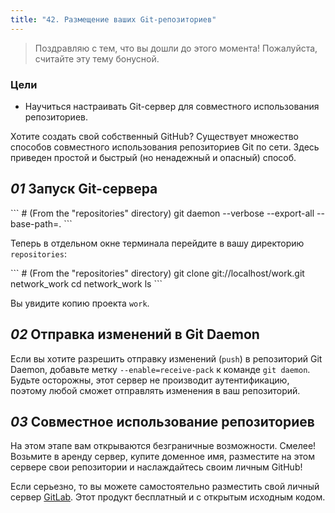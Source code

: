 ```yaml
---
title: "42. Размещение ваших Git-репозиториев"
---
```


> Поздравляю с тем, что вы дошли до этого момента! Пожалуйста, считайте эту тему бонусной.

### Цели

- Научиться настраивать Git-сервер для совместного использования репозиториев.

Хотите создать свой собственный GitHub? Существует множество способов совместного использования репозиториев Git по сети. Здесь приведен простой и быстрый (но ненадежный и опасный) способ.

## _01_ Запуск Git-сервера

<Run>
```
# (From the "repositories" directory)
git daemon --verbose --export-all --base-path=.
```
</Run>

Теперь в отдельном окне терминала перейдите в вашу директорию `repositories`:

<Run>
```
# (From the "repositories" directory)
git clone git://localhost/work.git network_work
cd network_work
ls
```
</Run>

Вы увидите копию проекта `work`.

## _02_ Отправка изменений в Git Daemon

Если вы хотите разрешить отправку изменений (`push`) в репозиторий Git Daemon, добавьте метку `--enable=receive-pack`  к команде `git daemon`. Будьте осторожны, этот сервер не производит аутентификацию, поэтому любой сможет отправлять изменения в ваш репозиторий.

## _03_ Совместное использование репозиториев

На этом этапе вам открываются безграничные возможности. Смелее! Возьмите в аренду сервер, купите доменное имя, разместите на этом сервере свои репозитории и наслаждайтесь своим личным GitHub!

Если серьезно, то вы можете самостоятельно разместить свой личный сервер [GitLab](https://Gitlab.com/). Этот продукт бесплатный и с открытым исходным кодом.
